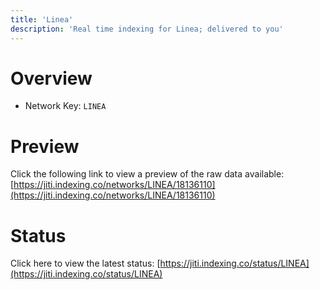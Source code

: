 ```yaml
---
title: 'Linea'
description: 'Real time indexing for Linea; delivered to you'
---
```


# Overview
- Network Key: `LINEA`

# Preview
Click the following link to view a preview of the raw data available: [https://jiti.indexing.co/networks/LINEA/18136110](https://jiti.indexing.co/networks/LINEA/18136110)

# Status
Click here to view the latest status: [https://jiti.indexing.co/status/LINEA](https://jiti.indexing.co/status/LINEA)
